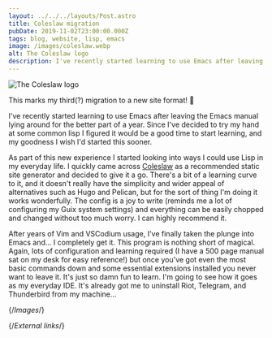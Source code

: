 ```yaml
---
layout: ../../../layouts/Post.astro
title: Coleslaw migration
pubDate: 2019-11-02T23:00:00.000Z
tags: blog, website, lisp, emacs
image: /images/coleslaw.webp
alt: The Coleslaw logo
description: I've recently started learning to use Emacs after leaving the Emacs manual lying around for the better part of a year. Since I've decided to try my hand at some common lisp I figured it would be a good time to start learning, and my goodness I wish I'd started this sooner.
---
```


![The Coleslaw logo][coleslaw]

This marks my third(?) migration to a new site format! :tada:

I've recently started learning to use Emacs after leaving the Emacs manual lying around for the better part of a year. Since I've decided to try my hand at some common lisp I figured it would be a good time to start learning, and my goodness I wish I'd started this sooner.

As part of this new experience I started looking into ways I could use Lisp in my everyday life. I quickly came across [Coleslaw][coleslaw-repo] as a recommended static site generator and decided to give it a go. There's a bit of a learning curve to it, and it doesn't really have the simplicity and wider appeal of alternatives such as Hugo and Pelican, but for the sort of thing I'm doing it works wonderfully. The config is a joy to write (reminds me a lot of configuring my Guix system settings) and everything can be easily chopped and changed without too much worry. I can highly recommend it.

After years of Vim and VSCodium usage, I've finally taken the plunge into Emacs and… I completely get it. This program is nothing short of magical. Again, lots of configuration and learning required (I have a 500 page manual sat on my desk for easy reference!) but once you've got even the most basic commands down and some essential extensions installed you never want to leave it. It's just so damn fun to learn. I'm going to see how it goes as my everyday IDE. It's already got me to uninstall Riot, Telegram, and Thunderbird from my machine…

{/*Images*/}

[coleslaw]: /images/coleslaw.webp

{/*External links*/}

[coleslaw-repo]: https://github.com/coleslaw-org/coleslaw
